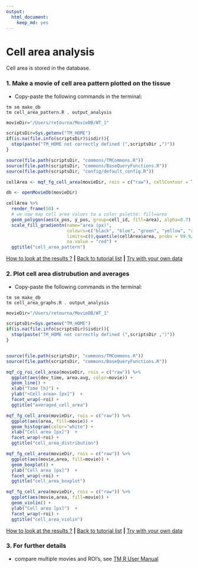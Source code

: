 ```yaml
---
output: 
  html_document: 
    keep_md: yes
---
```


# Cell area analysis

Cell area is stored in the database.


### 1. Make a movie of cell area pattern plotted on the tissue

* Copy-paste the following commands in the terminal:

```
tm sm make_db 
tm cell_area_pattern.R . output_analysis
```

```r
movieDir="/Users/retourna/MovieDB/WT_1"

scriptsDir=Sys.getenv("TM_HOME")
if(is.na(file.info(scriptsDir)$isdir)){
  stop(paste("TM_HOME not correctly defined (",scriptsDir ,")"))
}

source(file.path(scriptsDir, "commons/TMCommons.R"))
source(file.path(scriptsDir, "commons/BaseQueryFunctions.R"))
source(file.path(scriptsDir, "config/default_config.R"))

cellArea <- mqf_fg_cell_area(movieDir, rois = c("raw"), cellContour = T)

db <- openMovieDb(movieDir)

cellArea %>%
  render_frame(50) + 
  # we now map cell area values to a color palette: fill=area
  geom_polygon(aes(x_pos, y_pos, group=cell_id, fill=area), alpha=0.7) + 
  scale_fill_gradientn(name="area (px)",
                       colours=c("black", "blue", "green", "yellow", "red"),
                       limits=c(0,quantile(cellArea$area, probs = 99.9/100)),
                       na.value = "red") +
  ggtitle("cell_area_pattern")


```

[How to look at the results ?](../tm_qs_example_data.md#4-look-at-the-results) **|** 
[Back to tutorial list](../tm_qs_example_data.md#3-select-the-analysis-you-are-interested-in) **|** 
[Try with your own data](../tm_qs_user_data.md#first-use-of-tissueminer-with-your-own-data)

### 2. Plot cell area distrubution and averages
* Copy-paste the following commands in the terminal:

```
tm sm make_db 
tm cell_area_graphs.R . output_analysis
```

```r


movieDir="/Users/retourna/MovieDB/WT_1"

scriptsDir=Sys.getenv("TM_HOME")
if(is.na(file.info(scriptsDir)$isdir)){
  stop(paste("TM_HOME not correctly defined (",scriptsDir ,")"))
}


source(file.path(scriptsDir, "commons/TMCommons.R"))
source(file.path(scriptsDir, "commons/BaseQueryFunctions.R"))

mqf_cg_roi_cell_area(movieDir, rois = c("raw")) %>% 
  ggplot(aes(dev_time, area.avg, color=movie)) +
  geom_line() +
  xlab("Time [h]") +
  ylab("<Cell area> [px]")  +
  facet_wrap(~roi) +
  ggtitle("averaged_cell_area")

mqf_fg_cell_area(movieDir, rois = c("raw")) %>%
  ggplot(aes(area, fill=movie)) +
  geom_histogram(color="white") +
  xlab("Cell area [px]")  +
  facet_wrap(~roi) +
  ggtitle("cell_area_distribution")

mqf_fg_cell_area(movieDir, rois = c("raw")) %>%
  ggplot(aes(movie,area, fill=movie)) +
  geom_boxplot() +
  ylab("Cell area [px]")  +
  facet_wrap(~roi) +
  ggtitle("cell_area_boxplot")

mqf_fg_cell_area(movieDir, rois = c("raw")) %>%
  ggplot(aes(movie,area, fill=movie)) +
  geom_violin() +
  ylab("Cell area [px]")  +
  facet_wrap(~roi) +
  ggtitle("cell_area_violin")
```

[How to look at the results ?](../tm_qs_example_data.md#4-look-at-the-results) **|** 
[Back to tutorial list](../tm_qs_example_data.md#3-select-the-analysis-you-are-interested-in) **|** 
[Try with your own data](../tm_qs_user_data.md#first-use-of-tissueminer-with-your-own-data)

### 3. For further details

* compare multiple movies and ROI's, see [TM R User Manual](https://mpicbg-scicomp.github.io/tissue_miner/tm_tutorial/R-tutorial.html#comparing-averaged-quantities-between-movies-and-rois)
